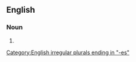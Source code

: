 ==English==

===Noun===
{{head|en|noun plural form}}

# {{plural of|semimajor axis|lang=en}}

[[Category:English irregular plurals ending in "-es"]]